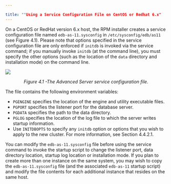 ---

title: ""Using a Service Configuration File on CentOS or Redhat 6.x"
---

<div
  id="using_a_service_configuration_file_on_centos_or_redhat_6"
  class="registered_link"
></div>

On a CentOS or RedHat version 6.x host, the RPM installer creates a service configuration file named `edb-as-11.sysconfig` in `/etc/sysconfig/edb/as11` (see Figure 4.1). Please note that options specified in the service configuration file are only enforced if `initdb` is invoked via the service command; if you manually invoke `initdb` (at the command line), you must specify the other options (such as the location of the `data` directory and installation mode) on the command line.

![](images/the_advanced_server_service_configuration_file.png)

<center>
  <i>Figure 4.1 -The Advanced Server service configuration file.</i>
</center>

The file contains the following environment variables:

- `PGENGINE` specifies the location of the engine and utility executable files.
- `PGPORT` specifies the listener port for the database server.
- `PGDATA` specifies the path to the data directory.
- `PGLOG` specifies the location of the log file to which the server writes startup information.
- Use `INITDBOPTS` to specify any `initdb` option or options that you wish to apply to the new cluster. For more information, see Section 4.4.2.1.

You can modify the `edb-as-11.sysconfig` file before using the service command to invoke the startup script to change the listener port, data directory location, startup log location or installation mode. If you plan to create more than one instance on the same system, you may wish to copy the `edb-as-11.sysconfig` file (and the associated `edb-as-11` startup script) and modify the file contents for each additional instance that resides on the same host.

